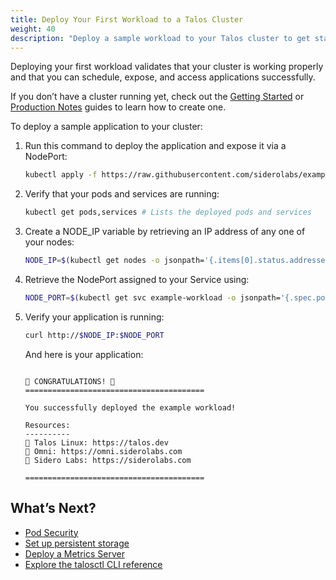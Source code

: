 ```yaml
---
title: Deploy Your First Workload to a Talos Cluster
weight: 40
description: "Deploy a sample workload to your Talos cluster to get started."
---
```


Deploying your first workload validates that your cluster is working properly and that you can schedule, expose, and access applications successfully.

If you don’t have a cluster running yet, check out the [Getting Started](./getting-started) or [Production Notes](./prodnotes) guides to learn how to create one.

To deploy a sample application to your cluster:

1. Run this command to deploy the application and expose it via a NodePort:

    ```bash
    kubectl apply -f https://raw.githubusercontent.com/siderolabs/example-workload/refs/heads/main/deploy/example-svc-nodeport.yaml
    ```

1. Verify that your pods and services are running:

    ```bash
    kubectl get pods,services # Lists the deployed pods and services
    ```

1. Create a NODE_IP variable by retrieving an IP address of any one of your nodes:

    ```bash
    NODE_IP=$(kubectl get nodes -o jsonpath='{.items[0].status.addresses[?(@.type=="InternalIP")].address}'; echo)
    ```

1. Retrieve the NodePort assigned to your Service using:

    ```bash
    NODE_PORT=$(kubectl get svc example-workload -o jsonpath='{.spec.ports[0].nodePort}')
    ```

1. Verify your application is running:

    ```bash
    curl http://$NODE_IP:$NODE_PORT
    ```

   And here is your application:

    ```text

    🎉 CONGRATULATIONS! 🎉
    ========================================

    You successfully deployed the example workload!

    Resources:
    ----------
    🔗 Talos Linux: https://talos.dev
    🔗 Omni: https://omni.siderolabs.com
    🔗 Sidero Labs: https://siderolabs.com

    ========================================

    ```

## What’s Next?

* [Pod Security](../../../kubernetes-guides/security/pod-security)
* [Set up persistent storage](../../../kubernetes-guides/csi/storage)
* [Deploy a Metrics Server](../../../kubernetes-guides/monitoring-and-observability/deploy-metrics-server)
* [Explore the talosctl CLI reference](../reference/cli)
